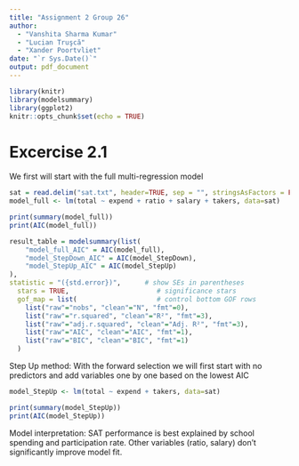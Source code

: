 ```yaml
---
title: "Assignment 2 Group 26"
author: 
  - "Vanshita Sharma Kumar"
  - "Lucian Truşcă"
  - "Xander Poortvliet"
date: "`r Sys.Date()`"
output: pdf_document
---
```


```r
library(knitr)
library(modelsummary)
library(ggplot2)
knitr::opts_chunk$set(echo = TRUE)
```

# Excercise 2.1 
We first will start with the full multi-regression model
```r
sat = read.delim("sat.txt", header=TRUE, sep = "", stringsAsFactors = FALSE)
model_full <- lm(total ~ expend + ratio + salary + takers, data=sat)
```
```r
print(summary(model_full))
print(AIC(model_full))

result_table = modelsummary(list(
    "model_full_AIC" = AIC(model_full),
    "model_StepDown_AIC" = AIC(model_StepDown),
    "model_StepUp_AIC" = AIC(model_StepUp)
), 
statistic = "({std.error})",      # show SEs in parentheses
  stars = TRUE,                      # significance stars
  gof_map = list(                    # control bottom GOF rows
    list("raw"="nobs", "clean"="N", "fmt"=0),
    list("raw"="r.squared", "clean"="R²", "fmt"=3),
    list("raw"="adj.r.squared", "clean"="Adj. R²", "fmt"=3),
    list("raw"="AIC", "clean"="AIC", "fmt"=1),
    list("raw"="BIC", "clean"="BIC", "fmt"=1)
  )
```

Step Up method: With the forward selection we will first start with no predictors and add variables one by one based on the lowest AIC
```r
model_StepUp <- lm(total ~ expend + takers, data=sat)
```
```r
print(summary(model_StepUp))
print(AIC(model_StepUp))
```

Model interpretation: SAT performance is best explained by school spending and participation rate. Other variables (ratio, salary) don’t significantly improve model fit. 